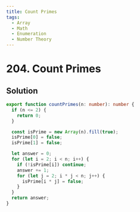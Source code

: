 ```yaml
---
title: Count Primes
tags:
  - Array
  - Math
  - Enumeration
  - Number Theory
---
```


# 204. Count Primes

<Badges>
  <LevelBadge level="medium" />
  <TopicBadge name="Array" slug="array" />
  <TopicBadge name="Math" slug="math" />
  <TopicBadge name="Enumeration" slug="enumeration" />
  <TopicBadge name="Number Theory" slug="number-theory" />
</Badges>

## Solution

```typescript filename="solution.ts" copy
export function countPrimes(n: number): number {
  if (n <= 2) {
    return 0;
  }

  const isPrime = new Array(n).fill(true);
  isPrime[0] = false;
  isPrime[1] = false;

  let answer = 0;
  for (let i = 2; i < n; i++) {
    if (!isPrime[i]) continue;
    answer += 1;
    for (let j = 2; i * j < n; j++) {
      isPrime[i * j] = false;
    }
  }
  return answer;
}
```

<ProblemLink
  codingSite="leetcode"
  href="https://leetcode.com/problems/count-primes"
  title="Count Primes"
/>
